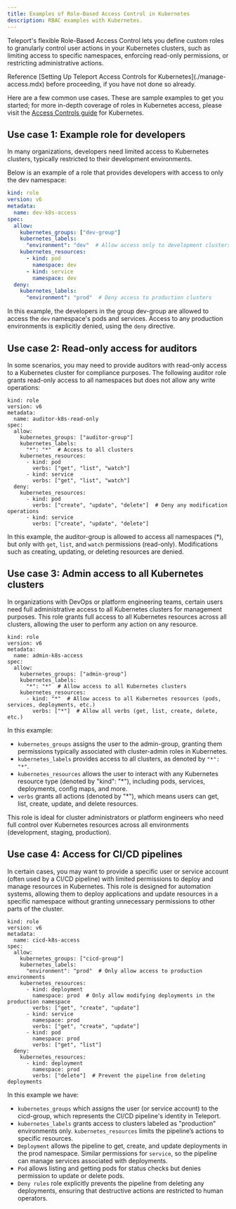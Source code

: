 ```yaml
---
title: Examples of Role-Based Access Control in Kubernetes
description: RBAC examples with Kubernetes.
---
```


Teleport's flexible Role-Based Access Control lets you define custom roles to granularly control user actions in your Kubernetes clusters, such as limiting access 
to specific namespaces, enforcing read-only permissions, or restricting administrative actions. 

<Admonition type="tip">
Reference [Setting Up Teleport Access Controls for Kubernetes](./manage-access.mdx) before proceeding, if you have not done so already.
</Admonition>

Here are a few common use cases. These are sample examples to get you started; for more in-depth coverage of roles in Kubernetes access, please visit the 
[Access Controls guide](./controls.mdx) for Kubernetes.

## Use case 1: Example role for developers

In many organizations, developers need limited access to Kubernetes clusters, typically restricted to their development environments. 

Below is an example of a role that provides developers with access to only the dev namespace:

```yaml
kind: role
version: v6
metadata:
  name: dev-k8s-access
spec:
  allow:
    kubernetes_groups: ["dev-group"]
    kubernetes_labels:
      "environment": "dev"  # Allow access only to development clusters
    kubernetes_resources:
      - kind: pod
        namespace: dev
      - kind: service
        namespace: dev
  deny:
    kubernetes_labels:
      "environment": "prod"  # Deny access to production clusters
```

In this example, the developers in the group dev-group are allowed to access the `dev` namespace's pods and services. Access to any production environments is explicitly denied, using the `deny` directive.

## Use case 2: Read-only access for auditors

In some scenarios, you may need to provide auditors with read-only access to a Kubernetes cluster for compliance purposes. The following auditor role grants read-only access to all namespaces 
but does not allow any write operations:

```code
kind: role
version: v6
metadata:
  name: auditor-k8s-read-only
spec:
  allow:
    kubernetes_groups: ["auditor-group"]
    kubernetes_labels:
      "*": "*"  # Access to all clusters
    kubernetes_resources:
      - kind: pod
        verbs: ["get", "list", "watch"]
      - kind: service
        verbs: ["get", "list", "watch"]
  deny:
    kubernetes_resources:
      - kind: pod
        verbs: ["create", "update", "delete"]  # Deny any modification operations
      - kind: service
        verbs: ["create", "update", "delete"]
```

In this example, the auditor-group is allowed to access all namespaces (*), but only with `get`, `list`, and `watch` permissions (read-only). Modifications such as creating, updating, or deleting resources are denied.

## Use case 3: Admin access to all Kubernetes clusters

In organizations with DevOps or platform engineering teams, certain users need full administrative access to all Kubernetes clusters for management purposes. This role grants full access to all Kubernetes resources across all clusters, allowing the user to perform any action on any resource.

```code
kind: role
version: v6
metadata:
  name: admin-k8s-access
spec:
  allow:
    kubernetes_groups: ["admin-group"]
    kubernetes_labels:
      "*": "*"  # Allow access to all Kubernetes clusters
    kubernetes_resources:
      - kind: "*"  # Allow access to all Kubernetes resources (pods, services, deployments, etc.)
        verbs: ["*"]  # Allow all verbs (get, list, create, delete, etc.)
```

In this example:

- `kubernetes_groups` assigns the user to the admin-group, granting them permissions typically associated with cluster-admin roles in Kubernetes.
- `kubernetes_labels` provides access to all clusters, as denoted by `"*": "*"`.
- `kubernetes_resources` allows the user to interact with any Kubernetes resource type (denoted by "kind": "*"), including pods, services, deployments, config maps, and more.
- `verbs` grants all actions (denoted by "*"), which means users can get, list, create, update, and delete resources.

This role is ideal for cluster administrators or platform engineers who need full control over Kubernetes resources across all environments (development, staging, production).

## Use case 4: Access for CI/CD pipelines

In certain cases, you may want to provide a specific user or service account (often used by a CI/CD pipeline) with limited permissions to deploy and manage resources in Kubernetes. This role is designed for automation systems, allowing them to deploy applications and update resources in a specific namespace without granting unnecessary permissions to other parts of the cluster.

```code
kind: role
version: v6
metadata:
  name: cicd-k8s-access
spec:
  allow:
    kubernetes_groups: ["cicd-group"]
    kubernetes_labels:
      "environment": "prod"  # Only allow access to production environments
    kubernetes_resources:
      - kind: deployment
        namespace: prod  # Only allow modifying deployments in the production namespace
        verbs: ["get", "create", "update"]
      - kind: service
        namespace: prod
        verbs: ["get", "create", "update"]
      - kind: pod
        namespace: prod
        verbs: ["get", "list"]
  deny:
    kubernetes_resources:
      - kind: deployment
        namespace: prod
        verbs: ["delete"]  # Prevent the pipeline from deleting deployments
```

In this example we have:

- `kubernetes_groups` which assigns the user (or service account) to the cicd-group, which represents the CI/CD pipeline's identity in Teleport. 
- `kubernetes_labels` grants access to clusters labeled as "production" environments only. `kubernetes_resources` limits the pipeline’s actions to specific resources.
- `Deployment` allows the pipeline to get, create, and update deployments in the prod namespace. Similar permissions for `service`, so the pipeline can manage services associated with deployments.
- `Pod` allows listing and getting pods for status checks but denies permission to update or delete pods.
- `Deny rules` role explicitly prevents the pipeline from deleting any deployments, ensuring that destructive actions are restricted to human operators.
